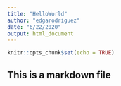 ```yaml
---
title: "HelloWorld"
author: "edgarodriguez"
date: "6/22/2020"
output: html_document
---
```


```r
knitr::opts_chunk$set(echo = TRUE)
```

## This is a markdown file



